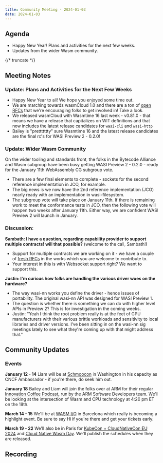 ```yaml
---
title: Community Meeting - 2024-01-03
date: 2024-01-03
---
```


## Agenda

- Happy New Year! Plans and activities for the next few weeks.
- Updates from the wider Wasm community.

{/* truncate */}

## Meeting Notes

### Update: Plans and Activities for the Next Few Weeks

- Happy New Year to all! We hope you enjoyed some time out.
- We are marching towards wasmCloud 1.0 and there are a ton of [open RFCs](https://github.com/orgs/wasmCloud/projects/7/views/8) that we're encouraging folks to get involved in! Take a look.
- We released wasmCloud with Wasmtime 16 last week - v0.81.0 - that means we have a release that capitalizes on WIT definitions and that now includes the latest release candidates for `wasi-cli` and `wasi-http`
- Bailey is "prettttttty" sure Wasmtime 16 and the latest release candidates are the final rc's for WASI Preview 2 - 0.2.0!

### Update: Wider Wasm Community

On the wider tooling and standards front, the folks in the Bytecode Alliance and Wasm subgroup have been busy getting WASI Preview 2 - 0.2.0 - ready for the January 11th WebAssembly CG subgroup vote.

- There are a few final elements to complete - sockets for the second reference implementation in JCO, for example.
- The big news is we now have the 2nd reference implementation (JCO) nearly ready with an implementation in wasi-filesystem.
- The subgroup vote will take place on January 11th. If there is remaining work to meet the conformance tests in JCO, then the following vote will happen two weeks after January 11th. Either way, we are confident WASI Preview 2 will launch in January.

### Discussion:

**Sambath: I have a question, regarding capability provider to support multiple contracts! will that possible?** (welcome to the call, Sambath!)

- Support for multiple contracts we are working on it - we have a couple of [fresh RFCs](https://github.com/orgs/wasmCloud/projects/7/views/8) in the works which you are welcome to contribute to.
- Your interest in this is with Websocket support right? We want to support this.

**Justin: I'm curious how folks are handling the various driver woes on the hardware?**

- The way wasi-nn works you define the driver - hence issues of portability. The original wasi-nn API was designed for WASI Preview 1.
- The question is whether there is something we can do with higher level APIs in Preview 2? This is for investigation in the coming weeks.
- Justin: "Yeah I think the root problem really is at the feet of GPU manufacturers with their various brittle workloads and sensitivity to local libraries and driver versions. I've been sitting in on the wasi-nn sig meetings lately to see what they're coming up with that might address that."

## Community Updates

### Events

**January 12 - 14** Liam will be at [Schmoocon](https://www.shmoocon.org/) in Washington in his capacity as CNCF Ambassador - if you're there, do seek him out.

**January 18** Bailey and Liam will join the folks over at ARM for their regular [Innovation Coffee Podcast](https://www.youtube.com/playlist?list=PLKjl7IFAwc4QPapH-4Up8irlI8kDGZoOR), run by the ARM Software Developers team. We'll be looking at the intersection of Wasm and CPU technology at 4:20 pm ET on the 18th.

**March 14 - 15** We'll be at [WASM I/O](https://2024.wasmio.tech/) in Barcelona which really is becoming a highlight event. Be sure to say Hi if you're there and get your tickets early.

**March 19 - 22** We'll also be in Paris for [KubeCon + CloudNativeCon EU 2024](https://events.linuxfoundation.org/kubecon-cloudnativecon-europe/) and [Cloud Native Wasm Day](https://events.linuxfoundation.org/kubecon-cloudnativecon-europe/co-located-events/cloud-native-wasm-day/). We'll publish the schedules when they are released.

## Recording

<YouTube url="https://www.youtube.com/watch?v=s7saKzVJTdY" />

